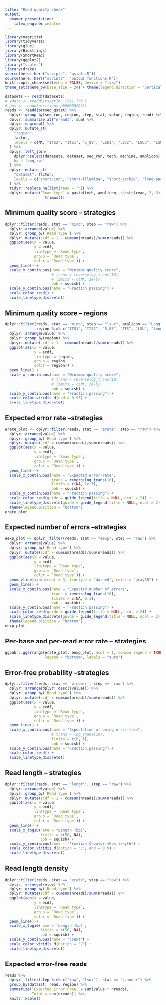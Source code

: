 ```yaml
---
title: "Read quality check"
output:
  beamer_presentation:
    latex_engine: xelatex
---
```


```r
library(magrittr)
library(tidyverse)
library(glue)
library(Biostrings)
library(ShortRead)
library(ggplot2)
library("scales")
library(drake)
source(here::here("scripts", "qstats.R"))
source(here::here("scripts", "output_functions.R"))
knitr::opts_chunk$set(echo = FALSE, device = "tikz")
theme_set(theme_bw(base_size = 24) + theme(legend.direction = "vertical"))
```

```r
datasets <- readd(datasets)
# xdata <- readd(itsxtrim_.its1.lr5.)
# pos <- readd(positions_pb500002A1f)
reads <- readd(parsed_qstat) %>%
  dplyr::group_by(seq_run, region, step, stat, value, region, read) %>%
  dplyr::summarize_at("nreads", sum) %>%
  dplyr::ungroup() %>%
  dplyr::mutate_at(
    "region",
    factor,
    levels = c(NA, "ITS2", "ITS1", "5_8S", "LSU1", "LSU2", "LSU3", "LSU4", "D1", "D2", "D3", "short", "ITS", "LSU", "32S", "long")
  ) %>%
  dplyr::left_join(
    dplyr::select(datasets, dataset, seq_run, tech, machine, amplicon),
    by = "seq_run"
  ) %>%
  dplyr::mutate_at(
    "dataset", factor,
    levels = c("short-ion", "short-illumina", "short-pacbio", "long-pacbio")
  ) %>%
  tidyr::replace_na(list(read = "")) %>%
  dplyr::mutate(`Read type` = paste(tech, amplicon, substr(read, 2, 3)) %>%
                  trimws())
```

## Minimum quality score -- strategies

```r
dplyr::filter(reads, stat == "minq", step == "raw") %>%
  dplyr::arrange(value) %>%
  dplyr::group_by(`Read type`) %>%
  dplyr::mutate(ecdf = 1 - cumsum(nreads)/sum(nreads)) %>%
  ggplot(aes(x = value,
             y = ecdf,
             linetype = `Read type`,
             group = `Read type`,
             color = `Read type`)) +
  geom_line() +
  scale_x_continuous(name = "Minimum quality score",
                     # trans = reverselog_trans(10),
                     # limits = c(NA, 1e-5),
                     oob = squish) +
  scale_y_continuous(name = "Fraction passing") +
  scale_color_read() +
  scale_linetype_discrete()
```

## Minimum quality score -- regions

```r
dplyr::filter(reads, stat == "minq", step == "lsux", amplicon == "Long",
              region %in% c("ITS1", "ITS2", "5_8S", "ITS", "LSU", "long")) %>%
  dplyr::arrange(value) %>%
  dplyr::group_by(region) %>%
  dplyr::mutate(ecdf = 1 - cumsum(nreads)/sum(nreads)) %>%
  ggplot(aes(x = value,
             y = ecdf,
             linetype = region,
             group = region,
             color = region)) +
  geom_line() +
  scale_x_continuous(name = "Minimum quality score",
                     # trans = reverselog_trans(10),
                     # limits = c(NA, 1e-5),
                     oob = squish) +
  scale_y_continuous(name = "Fraction passing") +
  scale_color_viridis_d(end = 0.95) +
  scale_linetype_discrete()
```

## Expected error rate --strategies

```r
erate_plot <- dplyr::filter(reads, stat == "erate", step == "raw") %>%
  dplyr::arrange(value) %>%
  dplyr::group_by(`Read type`) %>%
  dplyr::mutate(ecdf = cumsum(nreads)/sum(nreads)) %>%
  ggplot(aes(x = value,
             y = ecdf,
             linetype = `Read type`,
             group = `Read type`,
             color = `Read type`)) +
  geom_line() +
  scale_x_continuous(name = "Expected error-rate",
                     trans = reverselog_trans(10),
                     limits = c(NA, 1e-5),
                     oob = squish) +
  scale_y_continuous(name = "Fraction passing") +
  scale_color_read(guide = guide_legend(title = NULL, ncol = 2)) +
  scale_linetype_discrete(guide = guide_legend(title = NULL, ncol = 2)) +
  theme(legend.position = "bottom")
erate_plot
```

## Expected number of errors --strategies

```r
eexp_plot <- dplyr::filter(reads, stat == "eexp", step == "raw") %>%
  dplyr::arrange(value) %>%
  dplyr::group_by(`Read type`) %>%
  dplyr::mutate(ecdf = cumsum(nreads)/sum(nreads)) %>%
  ggplot(aes(x = value,
             y = ecdf,
             linetype = `Read type`,
             group = `Read type`,
             color = `Read type`)) +
  geom_vline(xintercept = 3, linetype = "dashed", color = "gray50") +
  geom_line() +
  scale_x_continuous(name = "Expected number of errors",
                     trans = reverselog_trans(10),
                     limits = c(NA, 0.1),
                     oob = squish) +
  scale_y_continuous(name = "Fraction passing") +
  scale_color_read(guide = guide_legend(title = NULL, ncol = 2)) +
  scale_linetype_discrete(guide = guide_legend(title = NULL, ncol = 2)) +
  theme(legend.position = "bottom")
eexp_plot
```

## Per-base and per-read error rate -- strategies

```r
ggpubr::ggarrange(erate_plot, eexp_plot, ncol = 1, common.legend = TRUE,
                  legend = "bottom", labels = "auto")
```


## Error-free probability --strategies

```r
dplyr::filter(reads, stat == "p.noerr", step == "raw") %>%
  dplyr::arrange(dplyr::desc((value))) %>%
  dplyr::group_by(`Read type`) %>%
  dplyr::mutate(ecdf = cumsum(nreads)/sum(nreads)) %>%
  ggplot(aes(x = value,
             y = ecdf,
             linetype = `Read type`,
             group = `Read type`,
             color = `Read type`)) +
  geom_line() +
  scale_x_continuous(name = "Expectation of being error-free",
                     # trans = log_trans(10),
                     limits = c(0, 1),
                     oob = squish) +
  scale_y_continuous(name = "Fraction passing") +
  scale_color_read() +
  scale_linetype_discrete()
```

## Read length -- strategies

```r
dplyr::filter(reads, stat == "length", step == "raw") %>%
  dplyr::arrange(value) %>%
  dplyr::group_by(`Read type`) %>%
  dplyr::mutate(ecdf = 1 - cumsum(nreads)/sum(nreads)) %>%
  ggplot(aes(x = value,
             y = ecdf,
             linetype = `Read type`,
             group = `Read type`,
             color = `Read type`)) +
  geom_line() +
  scale_x_log10(name = "Length (bp)",
                limits = c(50, NA),
                oob = squish) +
  scale_y_continuous(name = "Fraction Greater than length") +
  scale_color_viridis_d(option = "C", end = 0.9) +
  scale_linetype_discrete()
```

## Read length density
```r
dplyr::filter(reads, stat == "erate", step == "raw") %>%
  dplyr::arrange(value) %>%
  dplyr::group_by(`Read type`) %>%
  dplyr::mutate(ecdf = cumsum(nreads)/sum(nreads)) %>%
  ggplot(aes(x = value,
             y = ecdf,
             linetype = `Read type`,
             group = `Read type`,
             color = `Read type`)) +
  geom_line() +
  scale_x_log10(name = "Length (bp)",
                limits = c(50, NA),
                oob = squish) +
  scale_y_continuous(name = "count") +
  scale_color_viridis_d(option = "C") +
  scale_linetype_discrete()
```

## Expected error-free reads
```r
reads %>%
  dplyr::filter(step %in% c("raw", "lsux"), stat == "p.noerr") %>%
  group_by(dataset, read, region) %>%
  summarize(`Expected Error-Free` = sum(value * nreads),
            Total = sum(nreads)) %>%
  knitr::kable()
```
